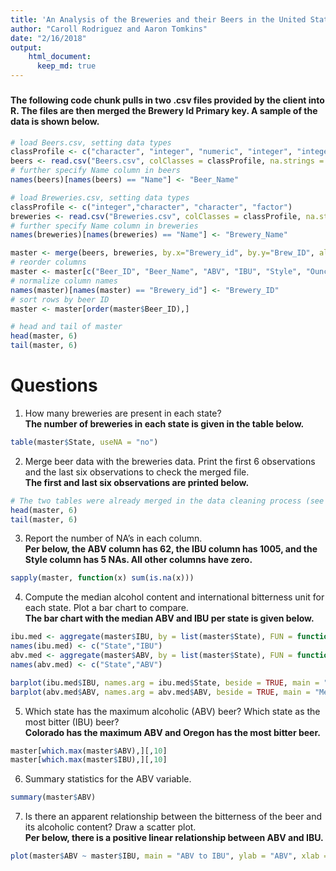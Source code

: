 ```yaml
---
title: 'An Analysis of the Breweries and their Beers in the United States'
author: "Caroll Rodriguez and Aaron Tomkins"
date: "2/16/2018"
output: 
    html_document:
      keep_md: true
---
```

### 
#### The following code chunk pulls in two .csv files provided by the client into R. The files are then merged the Brewery Id Primary key. A sample of the data is shown below.

```r
# load Beers.csv, setting data types
classProfile <- c("character", "integer", "numeric", "integer", "integer", "factor", "numeric")
beers <- read.csv("Beers.csv", colClasses = classProfile, na.strings = "")
# further specify Name column in beers
names(beers)[names(beers) == "Name"] <- "Beer_Name"

# load Breweries.csv, setting data types
classProfile <- c("integer","character", "character", "factor")
breweries <- read.csv("Breweries.csv", colClasses = classProfile, na.strings = "")
# further specify Name column in breweries
names(breweries)[names(breweries) == "Name"] <- "Brewery_Name"

master <- merge(beers, breweries, by.x="Brewery_id", by.y="Brew_ID", all=TRUE)
# reorder columns
master <- master[c("Beer_ID", "Beer_Name", "ABV", "IBU", "Style", "Ounces", "Brewery_id", "Brewery_Name", "City", "State" )]
# normalize column names
names(master)[names(master) == "Brewery_id"] <- "Brewery_ID"
# sort rows by beer ID
master <- master[order(master$Beer_ID),]

# head and tail of master
head(master, 6)
tail(master, 6)
```

# Questions

1. How many breweries are present in each state?
<br /><b>The number of breweries in each state is given in the table below.</b>
```r
table(master$State, useNA = "no")
```

2. Merge beer data with the breweries data. Print the first 6 observations and the last six observations to check the merged file.
<br /><b>The first and last six observations are printed below.</b>
```r
# The two tables were already merged in the data cleaning process (see first section above).
head(master, 6)
tail(master, 6)
```

3. Report the number of NA's in each column.
<br /><b>Per below, the ABV column has 62, the IBU column has 1005, and the Style column has 5 NAs. All other columns have zero.</b>
```r
sapply(master, function(x) sum(is.na(x)))
```

4. Compute the median alcohol content and international bitterness unit for each state. Plot a bar chart to compare.
<br /><b>The bar chart with the median ABV and IBU per state is given below.</b>
```r
ibu.med <- aggregate(master$IBU, by = list(master$State), FUN = function(x) median(x, na.rm = TRUE))
names(ibu.med) <- c("State","IBU")
abv.med <- aggregate(master$ABV, by = list(master$State), FUN = function(x) median(x, na.rm = TRUE))
names(abv.med) <- c("State","ABV")

barplot(ibu.med$IBU, names.arg = ibu.med$State, beside = TRUE, main = "Median IBU by State", xlab = "State", ylab = "Median IBU", col = "Blue")
barplot(abv.med$ABV, names.arg = abv.med$ABV, beside = TRUE, main = "Median ABV by State", xlab = "State", ylab = "Median ABV", col = "Blue")
```

5. Which state has the maximum alcoholic (ABV) beer? Which state as the most bitter (IBU) beer?
<br /><b>Colorado has the maximum ABV and Oregon has the most bitter beer.</b>
```r
master[which.max(master$ABV),][,10]
master[which.max(master$IBU),][,10]
```

6. Summary statistics for the ABV variable.
```r
summary(master$ABV)
```

7. Is there an apparent relationship between the bitterness of the beer and its alcoholic content? Draw a scatter plot.
<br /><b>Per below, there is a positive linear relationship between ABV and IBU.</b>
```r
plot(master$ABV ~ master$IBU, main = "ABV to IBU", ylab = "ABV", xlab = "IBU")
```
